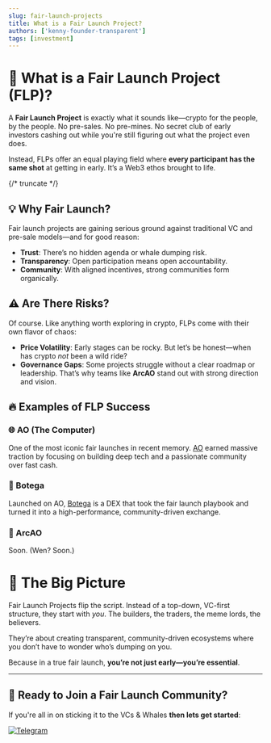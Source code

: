 ```yaml
---
slug: fair-launch-projects
title: What is a Fair Launch Project?
authors: ['kenny-founder-transparent']
tags: [investment]
---
```



# 🚀 What is a Fair Launch Project (FLP)?

A **Fair Launch Project** is exactly what it sounds like—crypto for the people, by the people. No pre-sales. No pre-mines. No secret club of early investors cashing out while you're still figuring out what the project even does.

Instead, FLPs offer an equal playing field where **every participant has the same shot** at getting in early. It’s a Web3 ethos brought to life.

{/* truncate */}

## 💡 Why Fair Launch?

Fair launch projects are gaining serious ground against traditional VC and pre-sale models—and for good reason:

- **Trust**: There’s no hidden agenda or whale dumping risk.
- **Transparency**: Open participation means open accountability.
- **Community**: With aligned incentives, strong communities form organically.

## ⚠️ Are There Risks?

Of course. Like anything worth exploring in crypto, FLPs come with their own flavor of chaos:

- **Price Volatility**: Early stages can be rocky. But let’s be honest—when has crypto *not* been a wild ride?
- **Governance Gaps**: Some projects struggle without a clear roadmap or leadership. That’s why teams like **ArcAO** stand out with strong direction and vision.

## 🔥 Examples of FLP Success

### 🌐 AO (The Computer)
One of the most iconic fair launches in recent memory. <a href={AO.website} target="_blank">AO</a> earned massive traction by focusing on building deep tech and a passionate community over fast cash.

### 💱 Botega
Launched on AO, <a href={BOTEGA.website} target="_blank">Botega</a> is a DEX that took the fair launch playbook and turned it into a high-performance, community-driven exchange.

### 🌌 ArcAO
Soon. (Wen? Soon.)

# 🎯 The Big Picture

Fair Launch Projects flip the script. Instead of a top-down, VC-first structure, they start with *you*. The builders, the traders, the meme lords, the believers.

They’re about creating transparent, community-driven ecosystems where you don’t have to wonder who’s dumping on you.

Because in a true fair launch, **you’re not just early—you’re essential**.

---

## 🤝 Ready to Join a Fair Launch Community?

If you're all in on sticking it to the VCs & Whales **then lets get started**:

<a href={ARCAO.telegram} target="_blank">
  <img
    alt="Telegram"
    src="https://img.shields.io/badge/Telegram-Join%20Now-blue?style=for-the-badge&logo=telegram"
  />
</a>
